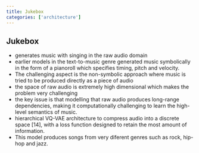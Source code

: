```yaml
---
title: Jukebox
categories: ['architecture']
---
```


## Jukebox
- generates music with singing in the raw audio domain
- earlier models in the text-to-music genre generated music symbolically in the form of a pianoroll which specifies timing, pitch and velocity.
- The challenging aspect is the non-symbolic approach where music is tried to be produced directly as a piece of audio
- the space of raw audio is extremely high dimensional which makes the problem very challenging
- the key issue is that modelling that raw audio produces long-range dependencies, making it computationally challenging to learn the high-level semantics of music.
- hierarchical VQ-VAE architecture to compress audio into a discrete space [14], with a loss function designed to retain the most amount of information.
- This model produces songs from very diferent genres such as rock, hip-hop and jazz.



